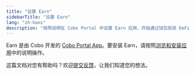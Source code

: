 ```yaml
---
title: "设置 Earn"
sidebarTitle: "设置 Earn"
lang: "zh-hans"
description: "按照说明在 Cobo Portal 中设置 Earn 应用，开始通过钱包投资 DeFi 产品。"
---
```


Earn 是由 Cobo 开发的 [Cobo Portal App](/cn/portal/portal-apps/introduction)。要安装 Earn，请按照[浏览和安装应用](/cn/portal/portal-apps/browse-and-install)中的说明操作。

<Tip>这篇文档对您有帮助吗？欢迎[提交反馈](https://forms.zohopublic.com/cobo/form/DocumentFeedbackForm/formperma/QvLOhxJv1_JMsJ-1dleZ8Itb_7rzN-LtgvsDdxosoVI?referrername=manuals)，让我们知道您的想法。</Tip>
